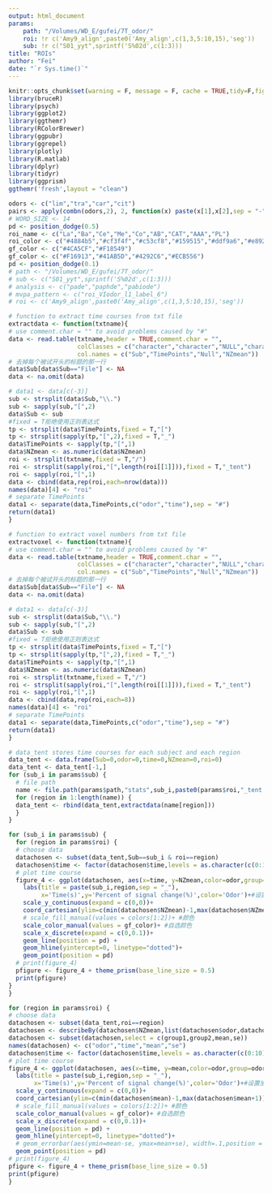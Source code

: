 ```yaml
---
output: html_document
params:
    path: "/Volumes/WD_E/gufei/7T_odor/"
    roi: !r c('Amy9_align',paste0('Amy_align',c(1,3,5:10,15),'seg'))
    sub: !r c("S01_yyt",sprintf('S%02d',c(1:3)))
title: "ROIs"
author: "Fei"
date: "`r Sys.time()`"
---
```


```r
knitr::opts_chunk$set(warning = F, message = F, cache = TRUE,tidy=F,fig.align='center',fig.showtext=TRUE,results="hold",fig.show = "hold")
library(bruceR)
library(psych)
library(ggplot2)
library(ggthemr)
library(RColorBrewer)
library(ggpubr)
library(ggrepel)
library(plotly)
library(R.matlab)
library(dplyr)
library(tidyr)
library(ggprism)
ggthemr('fresh',layout = "clean")
```

```r
odors <- c("lim","tra","car","cit")
pairs <- apply(combn(odors,2), 2, function(x) paste(x[1],x[2],sep = "-"))
# WORD_SIZE <- 14
pd <- position_dodge(0.5)
roi_name <- c("La","Ba","Ce","Me","Co","AB","CAT","AAA","PL")
roi_color <- c("#4884b5","#cf3f4f","#c53cf8","#159515","#ddf9a6","#e89223","#143c78","#fafa30","#2dcda5")
gf_color <- c("#4CA5CF","#F18549")
gf_color <- c("#F16913","#41AB5D","#4292C6","#ECB556")
pd <- position_dodge(0.1)
# path <- "/Volumes/WD_E/gufei/7T_odor/"
# sub <- c("S01_yyt",sprintf('S%02d',c(1:3)))
# analysis <- c("pade","paphde","pabiode")
# mvpa_pattern <- c("roi_VIodor_l1_label_6")
# roi <- c('Amy9_align',paste0('Amy_align',c(1,3,5:10,15),'seg'))

# function to extract time courses from txt file
extractdata <- function(txtname){
# use comment.char = "" to avoid problems caused by "#"
data <- read.table(txtname,header = TRUE,comment.char = "",
                   colClasses = c("character","character","NULL","character"),
                   col.names = c("Sub","TimePoints","Null","NZmean"))
# 去掉每个被试开头的标题的那一行
data$Sub[data$Sub=="File"] <- NA
data <- na.omit(data)

# data1 <- data[c(-3)]
sub <- strsplit(data$Sub,"\\.")
sub <- sapply(sub,"[",2)
data$Sub <- sub
#fixed = T拒绝使用正则表达式
tp <- strsplit(data$TimePoints,fixed = T,"[")
tp <- strsplit(sapply(tp,"[",2),fixed = T,"_")
data$TimePoints <- sapply(tp,"[",1)
data$NZmean <- as.numeric(data$NZmean)
roi <- strsplit(txtname,fixed = T,"/")
roi <- strsplit(sapply(roi,"[",length(roi[[1]])),fixed = T,"_tent")
roi <- sapply(roi,"[",1)
data <- cbind(data,rep(roi,each=nrow(data)))
names(data)[4] <- "roi"
# separate TimePoints
data1 <- separate(data,TimePoints,c("odor","time"),sep = "#")
return(data1)
}

# function to extract voxel numbers from txt file
extractvoxel <- function(txtname){
# use comment.char = "" to avoid problems caused by "#"
data <- read.table(txtname,header = TRUE,comment.char = "",
                   colClasses = c("character","character","NULL","character"),
                   col.names = c("Sub","TimePoints","Null","NZmean"))
# 去掉每个被试开头的标题的那一行
data$Sub[data$Sub=="File"] <- NA
data <- na.omit(data)

# data1 <- data[c(-3)]
sub <- strsplit(data$Sub,"\\.")
sub <- sapply(sub,"[",2)
data$Sub <- sub
#fixed = T拒绝使用正则表达式
tp <- strsplit(data$TimePoints,fixed = T,"[")
tp <- strsplit(sapply(tp,"[",2),fixed = T,"_")
data$TimePoints <- sapply(tp,"[",1)
data$NZmean <- as.numeric(data$NZmean)
roi <- strsplit(txtname,fixed = T,"/")
roi <- strsplit(sapply(roi,"[",length(roi[[1]])),fixed = T,"_tent")
roi <- sapply(roi,"[",1)
data <- cbind(data,rep(roi,each=8))
names(data)[4] <- "roi"
# separate TimePoints
data1 <- separate(data,TimePoints,c("odor","time"),sep = "#")
return(data1)
}
```

```r
# data_tent stores time courses for each subject and each region
data_tent <- data.frame(Sub=0,odor=0,time=0,NZmean=0,roi=0)
data_tent <- data_tent[-1,]
for (sub_i in params$sub) {
  # file path
  name <- file.path(params$path,"stats",sub_i,paste0(params$roi,"_tent.txt"))
  for (region in 1:length(name)) {
  data_tent <- rbind(data_tent,extractdata(name[region]))
  }
}
```

```r
for (sub_i in params$sub) {
  for (region in params$roi) {
  # choose data
  datachosen <- subset(data_tent,Sub==sub_i & roi==region)
  datachosen$time <- factor(datachosen$time,levels = as.character(c(0:10))) 
  # plot time course
  figure_4 <- ggplot(datachosen, aes(x=time, y=NZmean,color=odor,group=odor)) + 
    labs(title = paste(sub_i,region,sep = "_"),
         x='Time(s)',y='Percent of signal change(%)',color='Odor')+#设置坐标轴
    scale_y_continuous(expand = c(0,0))+
    coord_cartesian(ylim=c(min(datachosen$NZmean)-1,max(datachosen$NZmean+1))) + 
    # scale_fill_manual(values = colors[1:2])+ #颜色
    scale_color_manual(values = gf_color)+ #自选颜色
    scale_x_discrete(expand = c(0,0.1))+
    geom_line(position = pd) +
    geom_hline(yintercept=0, linetype="dotted")+
    geom_point(position = pd)
  # print(figure_4)
  pfigure <- figure_4 + theme_prism(base_line_size = 0.5)
  print(pfigure)
}
}
```
```r
for (region in params$roi) {
# choose data
datachosen <- subset(data_tent,roi==region)
datachosen <- describeBy(datachosen$NZmean,list(datachosen$odor,datachosen$time),mat = T)
datachosen <- subset(datachosen,select = c(group1,group2,mean,se))
names(datachosen) <- c("odor","time","mean","se")
datachosen$time <- factor(datachosen$time,levels = as.character(c(0:10))) 
# plot time course
figure_4 <- ggplot(datachosen, aes(x=time, y=mean,color=odor,group=odor)) + 
  labs(title = paste(sub_i,region,sep = "_"),
       x='Time(s)',y='Percent of signal change(%)',color='Odor')+#设置坐标轴
  scale_y_continuous(expand = c(0,0))+
  coord_cartesian(ylim=c(min(datachosen$mean)-1,max(datachosen$mean+1))) + 
  # scale_fill_manual(values = colors[1:2])+ #颜色
  scale_color_manual(values = gf_color)+ #自选颜色
  scale_x_discrete(expand = c(0,0.1))+
  geom_line(position = pd) +
  geom_hline(yintercept=0, linetype="dotted")+
  # geom_errorbar(aes(ymin=mean-se, ymax=mean+se), width=.1,position = pd) +
  geom_point(position = pd)
# print(figure_4)
pfigure <- figure_4 + theme_prism(base_line_size = 0.5)
print(pfigure)
}
```


